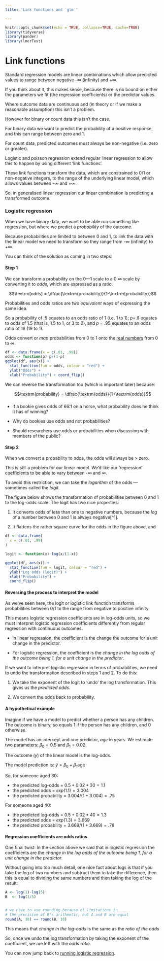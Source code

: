 ```yaml
---
title: 'Link functions and `glm`'

---
```


```r
knitr::opts_chunk$set(echo = TRUE, collapse=TRUE, cache=TRUE)
library(tidyverse)
library(pander)
library(lmerTest)
```


# Link functions {#link-functions}


Standard regression models are linear combinations which allow predicted values to range between negative -∞ (infinity) and +∞.

If you think about it, this makes sense, because there is no bound on either the parameters we fit (the regression coefficients) or the predictor values. 

Where outcome data are continuous and (in theory or if we make a reasonable assumption) this isn't a problem. 

However for binary or count data this isn't the case. 


For binary data we want to predict the probability of a positive response, and this can range between zero and 1.

For count data, predicted outcomes must always be non-negative (i.e. zero or greater).

Logistic and poisson regression extend regular linear regression to allow this to happen by using different 'link functions'. 

These link functions transform the data, which are constrained to 0/1 or non-negative integers, to the range of the underlying linear model, which allows values between -∞ and +∞.

So, in generalised linear regression our linear combination is predicting a transformed outcome.



### Logistic regression {- #logistic-link-function}

When we have binary data, we want to be able run something like regression, but where we predict a *probability* of the outcome. 

Because probabilities are limited to between 0 and 1, to link the data with the linear model we need to transform so they range from -∞ (infinity) to +∞.


You can think of the solution as coming in two steps:


#### Step 1 {-}

We can transform a probability on the 0---1 scale to a 0
\rightarrow ∞ scale by converting it to *odds*, which are expressed as
a ratio:

$$\textrm{odds} = \dfrac{\textrm{probability}}{1-\textrm{probability}}$$

Probabilities and odds ratios are two *equivalent* ways of expressing
the same idea.

So a probability of .5 equates to an odds ratio of 1 (i.e. 1 to 1); *p*=.6
equates to odds of 1.5 (that is, 1.5 to 1, or 3 to 2), and *p* = .95
equates to an odds ratio of 19 (19 to 1).

Odds convert or *map* probabilities from 0 to 1 onto the [real
numbers](http://en.wikipedia.org/wiki/Real_number) from 0 to ∞.


```r
df <- data.frame(x = c(.01, .99))
odds <- function(p) p/(1-p)
ggplot(df, aes(x)) +
  stat_function(fun = odds, colour = "red") +
  ylab("Odds") + 
  xlab("Probability") + coord_flip()
```



We can reverse the transformation too (which is important later) because:

$$\textrm{probability} = \dfrac{\textrm{odds}}{1+\textrm{odds}}$$






##### {- .exercise}


- If a bookie gives odds of 66:1 on a horse, what probability
does he think it has of winning?

- Why do bookies use odds and not probabilities?

- Should researchers use odds or probabilities when discussing with members of the public?




#### Step 2 {-}

When we convert a probability to odds, the odds will always be > zero. 

This is still a problem for our linear model. We'd like our 'regression' coefficients to be able to vary between -∞ and ∞.

To avoid this restriction, we can take the *logarithm* of the odds --- sometimes called the *logit*.

The figure below shows the transformation of probabilities between 0 and 1 to the log-odds scale. The logit has two nice properties:


1.  It converts odds of less than one to negative numbers,
    because the *log* of a number between 0 and 1 is always
    negative[^1].

2.  It flattens the rather square curve for the odds in the
    figure above, and


```r
df <- data.frame(
  x = c(.01, .99)
)

logit <- function(x) log(x/(1-x))

ggplot(df, aes(x)) +
  stat_function(fun = logit, colour = "red") +
  ylab("Log odds (logit)") + 
  xlab("Probability") + 
  coord_flip()
```




#### Reversing the process to interpret the model {-}

As we've seen here, the logit or logistic link function transforms  probabilities between 0/1 to the range from negative to positive infinity. 

This means logistic regression coefficients are in log-odds units, so we must interpret logistic regression coefficients differently from regular regression with continuous outcomes.

- In linear regression, the coefficient is the change the outcome for a unit change in the predictor.

- For logistic regression, the coefficient is the *change in the log odds of the outcome being 1, for a unit change in the predictor*.

If we want to interpret logistic regression in terms of probabilities, we need to undo the transformation described in steps 1 and 2. To do this:

1. We take the exponent of the logit to 'undo' the log transformation. This gives us the *predicted odds*.

2. We convert the odds back to probability.


#### A hypothetical example {-}

Imagine if we have a model to predict whether a person has any children. The outcome is binary, so equals 1 if the person has any children, and 0 otherwise.

The model has an intercept and one predictor, $age$ in years.  We estimate two parameters: $\beta_0 = 0.5$ and $\beta_{1} = 0.02$.

The outcome ($y$) of the linear model is the log-odds. 

The model prediction is: $\hat{y} = \beta_0 + \beta_1\textrm{age}$

So, for someone aged 30: 

- the predicted log-odds = $0.5 + 0.02 * 30 = 1.1$
- the predicted odds = $exp(1.1) = 3.004$
- the predicted probability = $3.004 / (1 + 3.004) = .75$

For someone aged 40: 

- the predicted log-odds = $0.5 + 0.02 * 40 = 1.3$
- the predicted odds = $exp(1.3) = 3.669$
- the predicted probability = $3.669 / (1 + 3.669) = .78$



#### Regression coefficients are odds ratios

One final twist: In the section above we said that in logistic regression the coefficients are the *change in the log odds of the outcome being 1, for a unit change in the predictor*.

Without going into too much detail, one nice fact about logs is that if you take the log of two numbers and subtract them to take the difference, then this is equal to dividing the same numbers and then taking the log of the result:


```r
A <- log(1)-log(5) 
B  <- log(1/5)


# we have to use rounding because of limitations in 
# the precision of R's arithmetic, but A and B are equal
round(A, 10) == round(B, 10)
```

This means that *change in the log-odds* is the same as the *ratio of the odds*

So, once we undo the log transformation by taking the exponent of the coefficient, we are left with the *odds ratio*.



You can now jump back to [running logistic regression](#logistic-regression).


<!-- 

http://www.theanalysisfactor.com/why-use-odds-ratios/ -->



